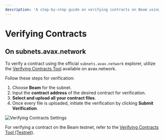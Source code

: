 ```yaml
---
description: 'A step-by-step guide on verifying contracts on Beam using the official subnets.avax.network explorer.'
---
```


# Verifying Contracts

## On subnets.avax.network

To verify a contract using the official `subnets.avax.network` explorer, utilize the [Verifying Contracts Tool](https://subnets.avax.network/tools/verify-contract) available on avax.network.

Follow these steps for verification:

1. Choose **Beam** for the subnet.
2. Input the **contract address** of the desired contract for verification.
3. **Select and upload all your contract files**. 
4. Once every file is uploaded, initiate the verification by clicking **Submit Verification**.



![Verifying Contracts Settings](/contract-verification-settings.png)


For verifying a contract on the Beam testnet, refer to the [Verifying Contracts Tool (Testnet)](https://subnets-test.avax.network/tools/verify-contract).

